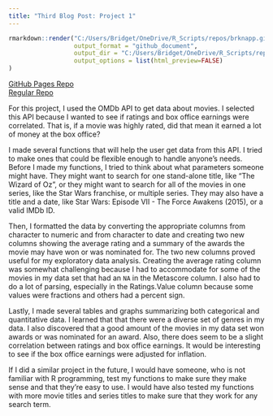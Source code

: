 ```yaml
---
title: "Third Blog Post: Project 1"
---
```


```r
rmarkdown::render("C:/Users/Bridget/OneDrive/R_Scripts/repos/brknapp.github.io/_Rmd/2022-06-26-third-blog-post.Rmd",
                  output_format = "github_document",
                  output_dir = "C:/Users/Bridget/OneDrive/R_Scripts/repos/brknapp.github.io/_posts/",
                  output_options = list(html_preview=FALSE) 
)
```

[GitHub Pages Repo](https://brknapp.github.io/Project_1/)  <br>
[Regular Repo](https://github.com/brknapp/Project_1)

For this project, I used the OMDb API to get data about movies. I selected this API because I wanted to see if ratings and box office earnings were correlated. That is, if a movie was highly rated, did that mean it earned a lot of money at the box office? 

I made several functions that will help the user get data from this API. I tried to make ones that could be flexible enough to handle anyone’s needs. Before I made my functions, I tried to think about what parameters someone might have. They might want to search for one stand-alone title, like "The Wizard of Oz", or they might want to search for all of the movies in one series, like the Star Wars franchise, or multiple series. They may also have a title and a date, like Star Wars: Episode VII - The Force Awakens (2015), or a valid IMDb ID.

Then, I formatted the data by converting the appropriate columns from character to numeric and from character to date and creating two new columns showing the average rating and a summary of the awards the movie may have won or was nominated for. The two new columns proved useful for my exploratory data analysis. Creating the average rating column was somewhat challenging because I had to accommodate for some of the movies in my data set that had an `NA` in the Metascore column. I also had to do a lot of parsing, especially in the Ratings.Value column because some values were fractions and others had a percent sign.

Lastly, I made several tables and graphs summarizing both categorical and quantitative data. I learned that that there were a diverse set of genres in my data. I also discovered that a good amount of the movies in my data set won awards or was nominated for an award. Also, there does seem to be a slight correlation between ratings and box office earnings. It would be interesting to see if the box office earnings were adjusted for inflation. 

If I did a similar project in the future, I would have someone, who is not familiar with R programming, test my functions to make sure they make sense and that they’re easy to use. I would have also tested my functions with more movie titles and series titles to make sure that they work for any search term.
